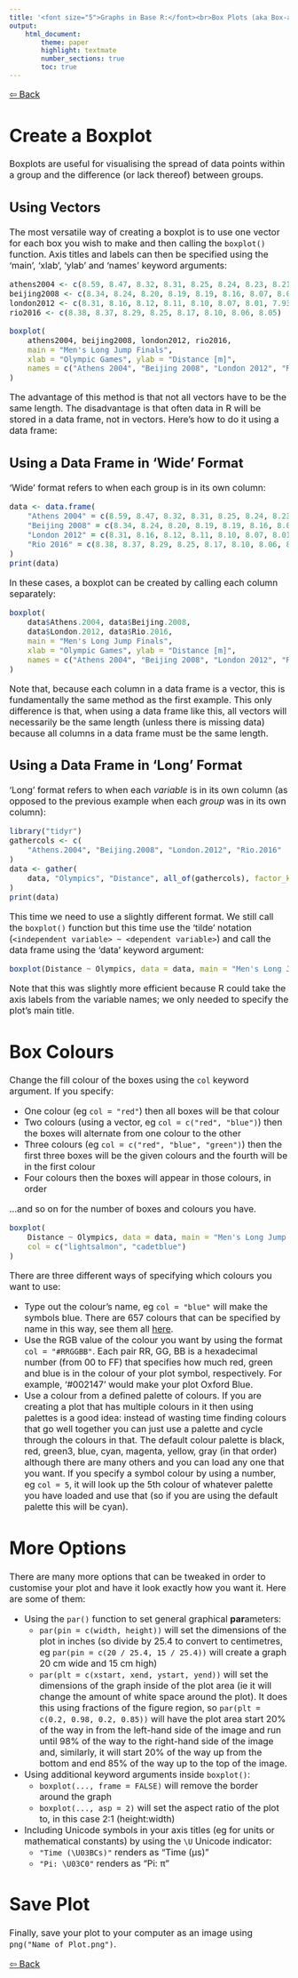 ```yaml
---
title: '<font size="5">Graphs in Base R:</font><br>Box Plots (aka Box-and-Whisker Plots)'
output:
    html_document:
        theme: paper
        highlight: textmate
        number_sections: true
        toc: true
---
```

<font size="3">

[⇦ Back](../../R.html)

Create a Boxplot
================
Boxplots are useful for visualising the spread of data points within a group and the difference (or lack thereof) between groups.

Using Vectors
-------------
The most versatile way of creating a boxplot is to use one vector for each box you wish to make and then calling the `boxplot()` function. Axis titles and labels can then be specified using the 'main', 'xlab', 'ylab' and 'names' keyword arguments:

```r
athens2004 <- c(8.59, 8.47, 8.32, 8.31, 8.25, 8.24, 8.23, 8.21)
beijing2008 <- c(8.34, 8.24, 8.20, 8.19, 8.19, 8.16, 8.07, 8.00)
london2012 <- c(8.31, 8.16, 8.12, 8.11, 8.10, 8.07, 8.01, 7.93)
rio2016 <- c(8.38, 8.37, 8.29, 8.25, 8.17, 8.10, 8.06, 8.05)

boxplot(
    athens2004, beijing2008, london2012, rio2016,
    main = "Men's Long Jump Finals",
    xlab = "Olympic Games", ylab = "Distance [m]",
    names = c("Athens 2004", "Beijing 2008", "London 2012", "Rio 2016")
)
```

The advantage of this method is that not all vectors have to be the same length. The disadvantage is that often data in R will be stored in a data frame, not in vectors. Here's how to do it using a data frame:

Using a Data Frame in 'Wide' Format
-----------------------------------
'Wide' format refers to when each group is in its own column:

```r
data <- data.frame(
    "Athens 2004" = c(8.59, 8.47, 8.32, 8.31, 8.25, 8.24, 8.23, 8.21),
    "Beijing 2008" = c(8.34, 8.24, 8.20, 8.19, 8.19, 8.16, 8.07, 8.00),
    "London 2012" = c(8.31, 8.16, 8.12, 8.11, 8.10, 8.07, 8.01, 7.93),
    "Rio 2016" = c(8.38, 8.37, 8.29, 8.25, 8.17, 8.10, 8.06, 8.05)
)
print(data)
```

In these cases, a boxplot can be created by calling each column separately:

```r
boxplot(
    data$Athens.2004, data$Beijing.2008,
    data$London.2012, data$Rio.2016,
    main = "Men's Long Jump Finals",
    xlab = "Olympic Games", ylab = "Distance [m]",
    names = c("Athens 2004", "Beijing 2008", "London 2012", "Rio 2016")
)
```

Note that, because each column in a data frame is a vector, this is fundamentally the same method as the first example. This only difference is that, when using a data frame like this, all vectors will necessarily be the same length (unless there is missing data) because all columns in a data frame must be the same length.

Using a Data Frame in 'Long' Format
-----------------------------------
'Long' format refers to when each *variable* is in its own column (as opposed to the previous example when each *group* was in its own column):

```r
library("tidyr")
gathercols <- c(
    "Athens.2004", "Beijing.2008", "London.2012", "Rio.2016"
)
data <- gather(
    data, "Olympics", "Distance", all_of(gathercols), factor_key = TRUE
)
print(data)
```

This time we need to use a slightly different format. We still call the `boxplot()` function but this time use the 'tilde' notation (`<independent variable> ~ <dependent variable>`) and call the data frame using the 'data' keyword argument:

```r
boxplot(Distance ~ Olympics, data = data, main = "Men's Long Jump Finals")
```

Note that this was slightly more efficient because R could take the axis labels from the variable names; we only needed to specify the plot's main title.

Box Colours
===========
Change the fill colour of the boxes using the `col` keyword argument. If you specify:

- One colour (eg `col = "red"`) then all boxes will be that colour
- Two colours (using a vector, eg `col = c("red", "blue")`) then the boxes will alternate from one colour to the other
- Three colours (eg `col = c("red", "blue", "green")`) then the first three boxes will be the given colours and the fourth will be in the first colour
- Four colours then the boxes will appear in those colours, in order

...and so on for the number of boxes and colours you have.

```r
boxplot(
    Distance ~ Olympics, data = data, main = "Men's Long Jump Finals",
    col = c("lightsalmon", "cadetblue")
)
```

There are three different ways of specifying which colours you want to use:

- Type out the colour's name, eg `col = "blue"` will make the symbols blue. There are 657 colours that can be specified by name in this way, see them all [here](symbols_linetypes_colours.html).
- Use the RGB value of the colour you want by using the format `col = "#RRGGBB"`. Each pair RR, GG, BB is a hexadecimal number (from 00 to FF) that specifies how much red, green and blue is in the colour of your plot symbol, respectively. For example, '‎#002147' would make your plot Oxford Blue.
- Use a colour from a defined palette of colours. If you are creating a plot that has multiple colours in it then using palettes is a good idea: instead of wasting time finding colours that go well together you can just use a palette and cycle through the colours in that. The default colour palette is black, red, green3, blue, cyan, magenta, yellow, gray (in that order) although there are many others and you can load any one that you want. If you specify a symbol colour by using a number, eg `col = 5`, it will look up the 5th colour of whatever palette you have loaded and use that (so if you are using the default palette this will be cyan).

More Options
============
There are many more options that can be tweaked in order to customise your plot and have it look exactly how you want it. Here are some of them:

- Using the `par()` function to set general graphical <b>par</b>ameters:
    + `par(pin = c(width, height))` will set the dimensions of the plot in inches (so divide by 25.4 to convert to centimetres, eg `par(pin = c(20 / 25.4, 15 / 25.4))` will create a graph 20 cm wide and 15 cm high)
    + `par(plt = c(xstart, xend, ystart, yend))` will set the dimensions of the graph inside of the plot area (ie it will change the amount of white space around the plot). It does this using fractions of the figure region, so `par(plt = c(0.2, 0.98, 0.2, 0.85))` will have the plot area start 20% of the way in from the left-hand side of the image and run until 98% of the way to the right-hand side of the image and, similarly, it will start 20% of the way up from the bottom and end 85% of the way up to the top of the image.
- Using additional keyword arguments inside `boxplot()`:
    + `boxplot(..., frame = FALSE)` will remove the border around the graph
    + `boxplot(..., asp = 2)` will set the aspect ratio of the plot to, in this case 2:1 (height:width)
- Including Unicode symbols in your axis titles (eg for units or mathematical constants) by using the `\U` Unicode indicator:
    - `"Time (\U03BCs)"` renders as "Time (μs)"
    - `"Pi: \U03C0"` renders as "Pi: π"

Save Plot
=========
Finally, save your plot to your computer as an image using `png("Name of Plot.png")`.

[⇦ Back](../../R.html)

</font>
